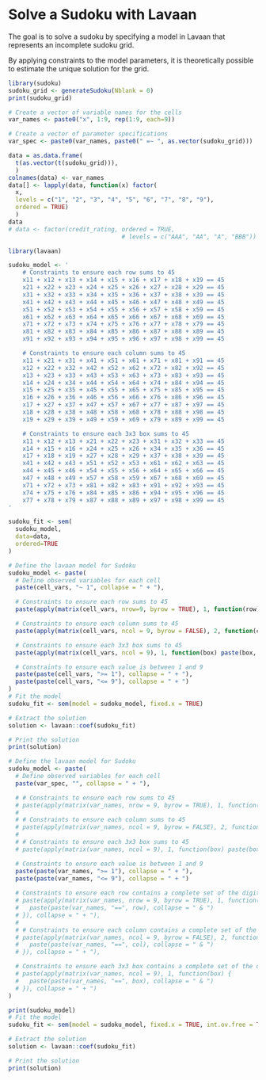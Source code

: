 # Solve a Sudoku with Lavaan

The goal is to solve a sudoku by specifying a model in Lavaan that represents an incomplete sudoku grid.

By applying constraints to the model parameters, it is theoretically possible to estimate the unique solution for the grid.

```r
library(sudoku)
sudoku_grid <- generateSudoku(Nblank = 0)
print(sudoku_grid)

# Create a vector of variable names for the cells
var_names <- paste0("x", 1:9, rep(1:9, each=9))

# Create a vector of parameter specifications
var_spec <- paste0(var_names, paste0(" =~ ", as.vector(sudoku_grid)))
```
```r
data = as.data.frame(
  t(as.vector(t(sudoku_grid))),
  )
colnames(data) <- var_names
data[] <- lapply(data, function(x) factor(
  x,
  levels = c("1", "2", "3", "4", "5", "6", "7", "8", "9"),
  ordered = TRUE)
  )
data
# data <- factor(credit_rating, ordered = TRUE, 
                                # levels = c("AAA", "AA", "A", "BBB"))
```


```r
library(lavaan)

sudoku_model <- '
    # Constraints to ensure each row sums to 45
    x11 + x12 + x13 + x14 + x15 + x16 + x17 + x18 + x19 == 45
    x21 + x22 + x23 + x24 + x25 + x26 + x27 + x28 + x29 == 45
    x31 + x32 + x33 + x34 + x35 + x36 + x37 + x38 + x39 == 45
    x41 + x42 + x43 + x44 + x45 + x46 + x47 + x48 + x49 == 45
    x51 + x52 + x53 + x54 + x55 + x56 + x57 + x58 + x59 == 45
    x61 + x62 + x63 + x64 + x65 + x66 + x67 + x68 + x69 == 45
    x71 + x72 + x73 + x74 + x75 + x76 + x77 + x78 + x79 == 45
    x81 + x82 + x83 + x84 + x85 + x86 + x87 + x88 + x89 == 45
    x91 + x92 + x93 + x94 + x95 + x96 + x97 + x98 + x99 == 45

    # Constraints to ensure each column sums to 45
    x11 + x21 + x31 + x41 + x51 + x61 + x71 + x81 + x91 == 45
    x12 + x22 + x32 + x42 + x52 + x62 + x72 + x82 + x92 == 45
    x13 + x23 + x33 + x43 + x53 + x63 + x73 + x83 + x93 == 45
    x14 + x24 + x34 + x44 + x54 + x64 + x74 + x84 + x94 == 45
    x15 + x25 + x35 + x45 + x55 + x65 + x75 + x85 + x95 == 45
    x16 + x26 + x36 + x46 + x56 + x66 + x76 + x86 + x96 == 45
    x17 + x27 + x37 + x47 + x57 + x67 + x77 + x87 + x97 == 45
    x18 + x28 + x38 + x48 + x58 + x68 + x78 + x88 + x98 == 45
    x19 + x29 + x39 + x49 + x59 + x69 + x79 + x89 + x99 == 45

    # Constraints to ensure each 3x3 box sums to 45
    x11 + x12 + x13 + x21 + x22 + x23 + x31 + x32 + x33 == 45
    x14 + x15 + x16 + x24 + x25 + x26 + x34 + x35 + x36 == 45
    x17 + x18 + x19 + x27 + x28 + x29 + x37 + x38 + x39 == 45
    x41 + x42 + x43 + x51 + x52 + x53 + x61 + x62 + x63 == 45
    x44 + x45 + x46 + x54 + x55 + x56 + x64 + x65 + x66 == 45
    x47 + x48 + x49 + x57 + x58 + x59 + x67 + x68 + x69 == 45
    x71 + x72 + x73 + x81 + x82 + x83 + x91 + x92 + x93 == 45
    x74 + x75 + x76 + x84 + x85 + x86 + x94 + x95 + x96 == 45
    x77 + x78 + x79 + x87 + x88 + x89 + x97 + x98 + x99 == 45
'

sudoku_fit <- sem(
  sudoku_model,
  data=data,
  ordered=TRUE
)

```
```r
# Define the lavaan model for Sudoku
sudoku_model <- paste(
  # Define observed variables for each cell
  paste(cell_vars, "~ 1", collapse = " + "), 

  # Constraints to ensure each row sums to 45
  paste(apply(matrix(cell_vars, nrow=9, byrow = TRUE), 1, function(row) paste(row, "==45")), collapse = " + "),

  # Constraints to ensure each column sums to 45
  paste(apply(matrix(cell_vars, ncol = 9, byrow = FALSE), 2, function(col) paste(col, "==45")), collapse = " + "),

  # Constraints to ensure each 3x3 box sums to 45
  paste(apply(matrix(cell_vars, ncol = 9), 1, function(box) paste(box, "==45")), collapse = " + "),

  # Constraints to ensure each value is between 1 and 9
  paste(paste(cell_vars, ">= 1"), collapse = " + "),
  paste(paste(cell_vars, "<= 9"), collapse = " + ")
)
# Fit the model
sudoku_fit <- sem(model = sudoku_model, fixed.x = TRUE)

# Extract the solution
solution <- lavaan::coef(sudoku_fit)

# Print the solution
print(solution)
```
```r

# Define the lavaan model for Sudoku
sudoku_model <- paste(
  # Define observed variables for each cell
  paste(var_spec, "", collapse = " + "), 

  # # Constraints to ensure each row sums to 45
  # paste(apply(matrix(var_names, nrow = 9, byrow = TRUE), 1, function(row) paste(row, "==45")), collapse = " + "),
  # 
  # # Constraints to ensure each column sums to 45
  # paste(apply(matrix(var_names, ncol = 9, byrow = FALSE), 2, function(col) paste(col, "==45")), collapse = " + "),
  # 
  # # Constraints to ensure each 3x3 box sums to 45
  # paste(apply(matrix(var_names, ncol = 9), 1, function(box) paste(box, "==45")), collapse = " + "),

  # Constraints to ensure each value is between 1 and 9
  paste(paste(var_names, ">= 1"), collapse = " + "),
  paste(paste(var_names, "<= 9"), collapse = " + ")
  
  # Constraints to ensure each row contains a complete set of the digits 1-9
  # paste(apply(matrix(var_names, nrow = 9, byrow = TRUE), 1, function(row) {
  #   paste(paste(var_names, "==", row), collapse = " & ")
  # }), collapse = " + "),
  # 
  # # Constraints to ensure each column contains a complete set of the digits 1-9
  # paste(apply(matrix(var_names, ncol = 9, byrow = FALSE), 2, function(col) {
  #   paste(paste(var_names, "==", col), collapse = " & ")
  # }), collapse = " + "),

  # Constraints to ensure each 3x3 box contains a complete set of the digits 1-9
  # paste(apply(matrix(var_names, ncol = 9), 1, function(box) {
  #   paste(paste(var_names, "==", box), collapse = " & ")
  # }), collapse = " + ")
)

print(sudoku_model)
# Fit the model
sudoku_fit <- sem(model = sudoku_model, fixed.x = TRUE, int.ov.free = TRUE)

# Extract the solution
solution <- lavaan::coef(sudoku_fit)

# Print the solution
print(solution)

```



